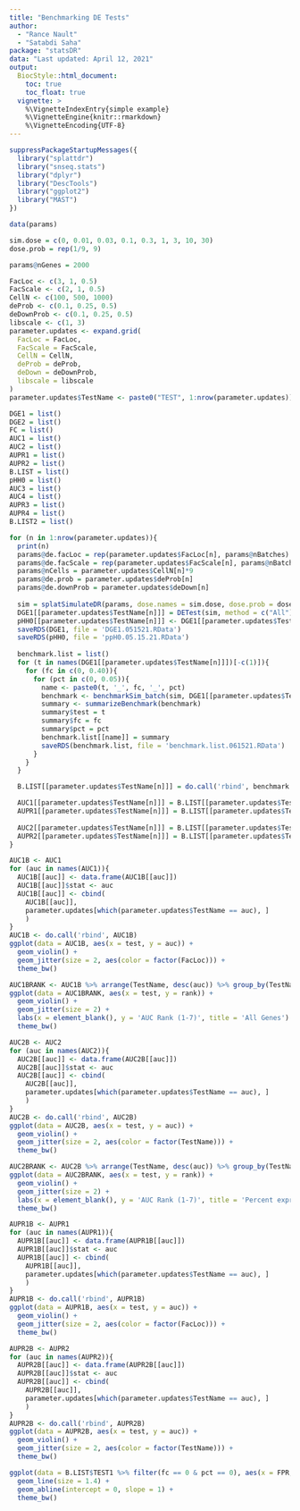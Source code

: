 ```yaml
---
title: "Benchmarking DE Tests"
author: 
  - "Rance Nault"
  - "Satabdi Saha"
package: "statsDR"
data: "Last updated: April 12, 2021"
output: 
  BiocStyle::html_document:
    toc: true
    toc_float: true
  vignette: >
    %\VignetteIndexEntry{simple example}
    %\VignetteEngine{knitr::rmarkdown}
    %\VignetteEncoding{UTF-8}
---
```


```r
suppressPackageStartupMessages({
  library("splattdr")
  library("snseq.stats")
  library("dplyr")
  library("DescTools")
  library("ggplot2")
  library("MAST")
})

data(params)

sim.dose = c(0, 0.01, 0.03, 0.1, 0.3, 1, 3, 10, 30)
dose.prob = rep(1/9, 9)

params@nGenes = 2000
```


```r
FacLoc <- c(3, 1, 0.5)
FacScale <- c(2, 1, 0.5)
CellN <- c(100, 500, 1000)
deProb <- c(0.1, 0.25, 0.5)
deDownProb <- c(0.1, 0.25, 0.5)
libscale <- c(1, 3)
parameter.updates <- expand.grid(
  FacLoc = FacLoc,
  FacScale = FacScale,
  CellN = CellN,
  deProb = deProb,
  deDown = deDownProb,
  libscale = libscale
)
parameter.updates$TestName <- paste0("TEST", 1:nrow(parameter.updates))
```


```r
DGE1 = list()
DGE2 = list()
FC = list()
AUC1 = list()
AUC2 = list()
AUPR1 = list()
AUPR2 = list()
B.LIST = list()
pHH0 = list()
AUC3 = list()
AUC4 = list()
AUPR3 = list()
AUPR4 = list()
B.LIST2 = list()

for (n in 1:nrow(parameter.updates)){
  print(n)
  params@de.facLoc = rep(parameter.updates$FacLoc[n], params@nBatches)
  params@de.facScale = rep(parameter.updates$FacScale[n], params@nBatches)
  params@nCells = parameter.updates$CellN[n]*9
  params@de.prob = parameter.updates$deProb[n]
  params@de.downProb = parameter.updates$deDown[n]
  
  sim = splatSimulateDR(params, dose.names = sim.dose, dose.prob = dose.prob, lib.scale = 1.3, verbose = FALSE)
  DGE1[[parameter.updates$TestName[n]]] = DETest(sim, method = c("All"), fixed.priors = FALSE, verbose = TRUE)
  pHH0[[parameter.updates$TestName[n]]] <- DGE1[[parameter.updates$TestName[n]]]$ppH0
  saveRDS(DGE1, file = 'DGE1.051521.RData')
  saveRDS(pHH0, file = 'ppH0.05.15.21.RData')
  
  benchmark.list = list()
  for (t in names(DGE1[[parameter.updates$TestName[n]]])[-c(1)]){
    for (fc in c(0, 0.40)){
      for (pct in c(0, 0.05)){
        name <- paste0(t, '_', fc, '_', pct)
        benchmark <- benchmarkSim_batch(sim, DGE1[[parameter.updates$TestName[n]]][[t]], fc.threshold = fc, pct.expressed = pct)
        summary <- summarizeBenchmark(benchmark)
        summary$test = t
        summary$fc = fc
        summary$pct = pct
        benchmark.list[[name]] = summary
        saveRDS(benchmark.list, file = 'benchmark.list.061521.RData')
      }
    }
  }

  B.LIST[[parameter.updates$TestName[n]]] = do.call('rbind', benchmark.list)

  AUC1[[parameter.updates$TestName[n]]] = B.LIST[[parameter.updates$TestName[n]]] %>% filter(fc == 0 & pct == 0.05) %>% group_by(test) %>% summarise(auc = AUC(FPR, TPR))
  AUPR1[[parameter.updates$TestName[n]]] = B.LIST[[parameter.updates$TestName[n]]] %>% filter(fc == 0 & pct == 0.05) %>% group_by(test) %>% summarise(auc = AUC(precision, recall))
  
  AUC2[[parameter.updates$TestName[n]]] = B.LIST[[parameter.updates$TestName[n]]] %>% filter(fc == 0 & pct == 0) %>% group_by(test) %>% summarise(auc = AUC(FPR, TPR))
  AUPR2[[parameter.updates$TestName[n]]] = B.LIST[[parameter.updates$TestName[n]]] %>% filter(fc == 0 & pct == 0) %>% group_by(test) %>% summarise(auc = AUC(precision, recall))
}
```


```r
AUC1B <- AUC1
for (auc in names(AUC1)){
  AUC1B[[auc]] <- data.frame(AUC1B[[auc]])
  AUC1B[[auc]]$stat <- auc
  AUC1B[[auc]] <- cbind(
    AUC1B[[auc]],
    parameter.updates[which(parameter.updates$TestName == auc), ]
    )
}
AUC1B <- do.call('rbind', AUC1B)
ggplot(data = AUC1B, aes(x = test, y = auc)) +
  geom_violin() +
  geom_jitter(size = 2, aes(color = factor(FacLoc))) +
  theme_bw()

AUC1BRANK <- AUC1B %>% arrange(TestName, desc(auc)) %>% group_by(TestName) %>% mutate(rank = row_number())
ggplot(data = AUC1BRANK, aes(x = test, y = rank)) +
  geom_violin() +
  geom_jitter(size = 2) +
  labs(x = element_blank(), y = 'AUC Rank (1-7)', title = 'All Genes') +
  theme_bw()

```

```r
AUC2B <- AUC2
for (auc in names(AUC2)){
  AUC2B[[auc]] <- data.frame(AUC2B[[auc]])
  AUC2B[[auc]]$stat <- auc
  AUC2B[[auc]] <- cbind(
    AUC2B[[auc]],
    parameter.updates[which(parameter.updates$TestName == auc), ]
    )
}
AUC2B <- do.call('rbind', AUC2B)
ggplot(data = AUC2B, aes(x = test, y = auc)) +
  geom_violin() +
  geom_jitter(size = 2, aes(color = factor(TestName))) +
  theme_bw()

AUC2BRANK <- AUC2B %>% arrange(TestName, desc(auc)) %>% group_by(TestName) %>% mutate(rank = row_number())
ggplot(data = AUC2BRANK, aes(x = test, y = rank)) +
  geom_violin() +
  geom_jitter(size = 2) +
  labs(x = element_blank(), y = 'AUC Rank (1-7)', title = 'Percent expressed >= 5%') +
  theme_bw()
```

```r
AUPR1B <- AUPR1
for (auc in names(AUPR1)){
  AUPR1B[[auc]] <- data.frame(AUPR1B[[auc]])
  AUPR1B[[auc]]$stat <- auc
  AUPR1B[[auc]] <- cbind(
    AUPR1B[[auc]],
    parameter.updates[which(parameter.updates$TestName == auc), ]
    )
}
AUPR1B <- do.call('rbind', AUPR1B)
ggplot(data = AUPR1B, aes(x = test, y = auc)) +
  geom_violin() +
  geom_jitter(size = 2, aes(color = factor(FacLoc))) +
  theme_bw()
```

```r
AUPR2B <- AUPR2
for (auc in names(AUPR2)){
  AUPR2B[[auc]] <- data.frame(AUPR2B[[auc]])
  AUPR2B[[auc]]$stat <- auc
  AUPR2B[[auc]] <- cbind(
    AUPR2B[[auc]],
    parameter.updates[which(parameter.updates$TestName == auc), ]
    )
}
AUPR2B <- do.call('rbind', AUPR2B)
ggplot(data = AUPR2B, aes(x = test, y = auc)) +
  geom_violin() +
  geom_jitter(size = 2, aes(color = factor(TestName))) +
  theme_bw()
```

```r
ggplot(data = B.LIST$TEST1 %>% filter(fc == 0 & pct == 0), aes(x = FPR, y = TPR, color = test)) +
  geom_line(size = 1.4) +
  geom_abline(intercept = 0, slope = 1) +
  theme_bw()
```




